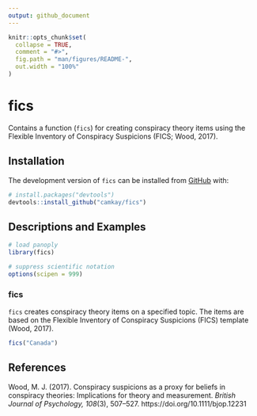 ```yaml
---
output: github_document
---
```


<!-- README.md is generated from README.Rmd. Please edit that file -->

```r
knitr::opts_chunk$set(
  collapse = TRUE,
  comment = "#>",
  fig.path = "man/figures/README-",
  out.width = "100%"
)
```
# fics 

Contains a function (`fics`) for creating conspiracy theory items using the Flexible Inventory of Conspiracy Suspicions (FICS; Wood, 2017).

## Installation

The development version of `fics` can be installed from [GitHub](https://github.com/) with:

``` r
# install.packages("devtools")
devtools::install_github("camkay/fics")
```

## Descriptions and Examples

```r
# load panoply
library(fics)

# suppress scientific notation
options(scipen = 999)
```

### fics

`fics` creates conspiracy theory items on a specified topic. The items are based on the Flexible Inventory of Conspiracy Suspicions (FICS) template (Wood, 2017).

```r
fics("Canada")
```

## References

Wood, M. J. (2017). Conspiracy suspicions as a proxy for beliefs in conspiracy theories: Implications for theory and measurement. *British Journal of Psychology, 108*(3), 507–527. https://doi.org/10.1111/bjop.12231
